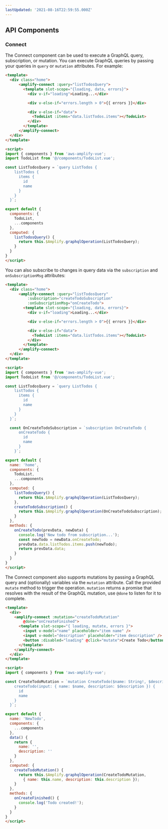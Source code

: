 ```yaml
---
lastUpdated: '2021-08-16T22:59:55.000Z'
---
```

## API Components

### Connect

The Connect component can be used to execute a GraphQL query, subscription, or mutation. You can execute GraphQL queries by passing your queries in `query` or `mutation` attributes. For example:

```html
<template>
  <div class="home">
      <amplify-connect :query="listTodosQuery">
        <template slot-scope="{loading, data, errors}">
          <div v-if="loading">Loading...</div>

          <div v-else-if="errors.length > 0">{{ errors }}</div>

          <div v-else-if="data">
            <TodoList :items="data.listTodos.items"></TodoList>
          </div>
        </template>
      </amplify-connect>
  </div>
</template>

<script>
import { components } from 'aws-amplify-vue';
import TodoList from '@/components/TodoList.vue';

const ListTodosQuery = `query ListTodos {
    listTodos {
      items {
        id
        name
      }
    }
  }`;

export default {
  components: {
    TodoList,
    ...components
  },
  computed: {
    listTodosQuery() {
      return this.$Amplify.graphqlOperation(ListTodosQuery);
    }
  }
}
</script>
```

You can also subscribe to changes in query data via the `subscription` and `onSubscriptionMsg` attributes:

```html
<template>
  <div class="home">
      <amplify-connect :query="listTodosQuery"
          :subscription="createTodoSubscription"
          :onSubscriptionMsg="onCreateTodo">
        <template slot-scope="{loading, data, errors}">
          <div v-if="loading">Loading...</div>

          <div v-else-if="errors.length > 0">{{ errors }}</div>

          <div v-else-if="data">
            <TodoList :items="data.listTodos.items"></TodoList>
          </div>
        </template>
      </amplify-connect>
  </div>
</template>

<script>
import { components } from 'aws-amplify-vue';
import TodoList from '@/components/TodoList.vue';

const ListTodosQuery = `query ListTodos {
    listTodos {
      items {
        id
        name
      }
    }
  }`;

  const OnCreateTodoSubscription = `subscription OnCreateTodo {
      onCreateTodo {
        id
        name
      }
    }`;

export default {
  name: 'home',
  components: {
    TodoList,
    ...components
  },
  computed: {
    listTodosQuery() {
      return this.$Amplify.graphqlOperation(ListTodosQuery);
    },
    createTodoSubscription() {
      return this.$Amplify.graphqlOperation(OnCreateTodoSubscription);
    }
  },
  methods: {
    onCreateTodo(prevData, newData) {
      console.log('New todo from subscription...');
      const newTodo = newData.onCreateTodo;
      prevData.data.listTodos.items.push(newTodo);
      return prevData.data;
    }
  }
}
</script>
```

The Connect component also supports mutations by passing a GraphQL query and (optionally) variables via the `mutation` attribute. Call the provided `mutate` method to trigger the operation. `mutation` returns a promise that resolves with the result of the GraphQL mutation, use `@done` to listen for it to complete.

```html
<template>
  <div>
    <amplify-connect :mutation="createTodoMutation"
        @done="onCreateFinished">
      <template slot-scope="{ loading, mutate, errors }">
        <input v-model="name" placeholder="item name" />
        <input v-model="description" placeholder="item description" />
        <button :disabled="loading" @click="mutate">Create Todo</button>
      </template>
    </amplify-connect>
  </div>
</template>

<script>
import { components } from 'aws-amplify-vue';

const CreateTodoMutation = `mutation CreateTodo($name: String!, $description: String) {
    createTodo(input: { name: $name, description: $description }) {
      id
      name
    }
  }`;

export default {
  name: 'NewTodo',
  components: {
    ...components
  },
  data() {
    return {
      name: '',
      description: ''
    }
  },
  computed: {
    createTodoMutation() {
      return this.$Amplify.graphqlOperation(CreateTodoMutation,
        { name: this.name, description: this.description });
    }
  },
  methods: {
    onCreateFinished() {
      console.log('Todo created!');
    }
  }
}
</script>
```

